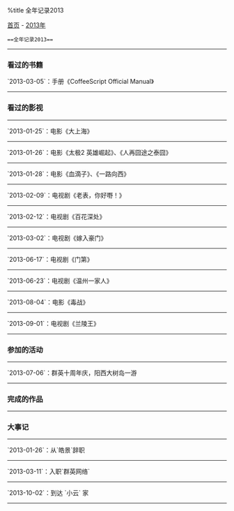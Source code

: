 %title 全年记录2013

[[../../index|首页]] - [[index|2013年]]
 ==全年记录2013==
----
===看过的书籍===

`2013-03-05`：手册《CoffeeScript Official Manual》
----
===看过的影视===
----
`2013-01-25`：电影《大上海》
----
`2013-01-26`：电影《太极2 英雄崛起》、《人再囧途之泰囧》
----
`2013-01-28`：电影《血滴子》、《一路向西》
----
`2013-02-09`：电视剧《老表，你好嘢！》
----
`2013-02-12`：电视剧《百花深处》
----
`2013-03-02`：电视剧《嫁入豪门》
----
`2013-06-17`：电视剧《门第》
----
`2013-06-23`：电视剧《温州一家人》
----
`2013-08-04`：电影《毒战》
----
`2013-09-01`：电视剧《兰陵王》
----
===参加的活动===
----
`2013-07-06`：群英十周年庆，阳西大树岛一游
----
===完成的作品===
----
===大事记===
----
`2013-01-26`：从`皓景`辞职
----
`2013-03-11`：入职`群英网络`
----
`2013-10-02`：到达 `小云` 家
----
